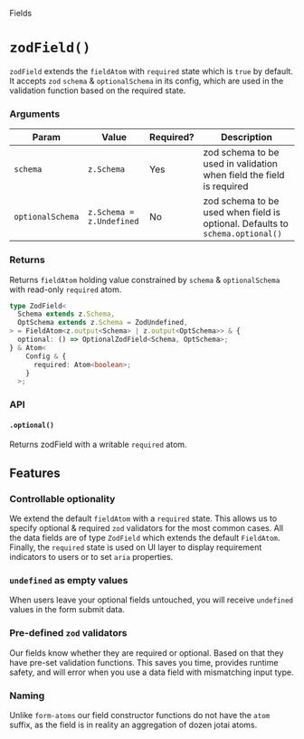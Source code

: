 
<Meta title="fields/zodField" />

<hgroup>

<p class="category">Fields</p>

# `zodField()`

`zodField` extends the `fieldAtom` with `required` state which is `true` by default.
It accepts `zod` `schema` & `optionalSchema` in its config, which are used in the validation function based on the required state.

</hgroup>

### Arguments

| Param            | Value                    | Required? | Description                                                                   |
| ---------------- | ------------------------ | --------- | ----------------------------------------------------------------------------- |
| `schema`         | `z.Schema`               | Yes       | zod schema to be used in validation when field the field is required          |
| `optionalSchema` | `z.Schema = z.Undefined` | No        | zod schema to be used when field is optional. Defaults to `schema.optional()` |

### Returns

Returns `fieldAtom` holding value constrained by `schema` & `optionalSchema` with read-only `required` atom.

```ts
type ZodField<
  Schema extends z.Schema,
  OptSchema extends z.Schema = ZodUndefined,
> = FieldAtom<z.output<Schema> | z.output<OptSchema>> & {
  optional: () => OptionalZodField<Schema, OptSchema>;
} & Atom<
    Config & {
      required: Atom<boolean>;
    }
  >;
```

### API

#### `.optional()`

Returns zodField with a writable `required` atom.

## Features

### Controllable optionality

We extend the default `fieldAtom` with a `required` state. This allows us to specify optional & required `zod` validators for the most common cases.
All the data fields are of type `ZodField` which extends the default `FieldAtom`.
Finally, the `required` state is used on UI layer to display requirement indicators to users or to set `aria` properties.

### `undefined` as empty values

When users leave your optional fields untouched, you will receive `undefined` values in the form submit data.

### Pre-defined `zod` validators

Our fields know whether they are required or optional. Based on that they have pre-set validation functions.
This saves you time, provides runtime safety, and will error when you use a data field with mismatching input type.

### Naming

Unlike `form-atoms` our field constructor functions do not have the `atom` suffix, as the field is in reality an aggregation of dozen jotai atoms.
